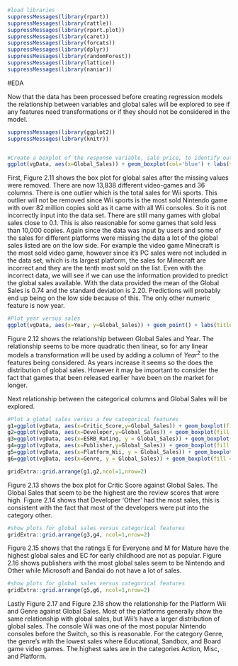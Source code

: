 ```{r}
#load libraries
suppressMessages(library(rpart)) 
suppressMessages(library(rattle))
suppressMessages(library(rpart.plot))
suppressMessages(library(caret))
suppressMessages(library(forcats))
suppressMessages(library(dplyr))
suppressMessages(library(randomForest))
suppressMessages(library(lattice))
suppressMessages(library(naniar))
```
#EDA

Now that the data has been processed before creating regression models the relationship between variables and global sales will be explored to see if any features need transformations or if they should not be considered in the model.

```{r, fig.height = 3, fig.width = 5, fig.align = "center"}
suppressMessages(library(ggplot2))
suppressMessages(library(knitr))


#Create a boxplot of the response variable, sale price, to identify outliers
ggplot(vgData, aes(x=Global_Sales)) + geom_boxplot(col='blue') + labs(title= "Figure 2.11:", x= "Global Sales")
```
First, Figure 2.11 shows the box plot for global sales after the missing values were removed. There are now 13,838 different video-games and 36 columns.  There is one outlier which is the total sales for Wii sports. This outlier will not be removed since Wii sports is the most sold Nintendo game with over 82 million copies sold as it came with all Wii consoles. So it is not incorrectly input into the data set. There are still many games with global sales close to 0.1. This is also reasonable for some games that sold less than 10,000 copies. Again since the data was input by users and some of the sales for different platforms were missing the data a lot of the global sales listed are on the low side. For example the video game Minecraft is the most sold video game, however since it's PC sales were not included in the data set, which is its largest platform, the sales for Minecraft are incorrect and they are the tenth most sold on the list. Even with the incorrect data, we will see if we can use the information provided to predict the global sales available. With the data provided the mean of the Global Sales is 0.74 and the standard deviation is 2.20. Predictions will probably end up being on the low side because of this. The only other numeric feature is now year. 



```{r, fig.height = 4, fig.width = 6, fig.align = "center"}
#Plot year versus sales
ggplot(vgData, aes(x=Year, y=Global_Sales)) + geom_point() + labs(title= "Figure 2.12:", x= "Year", y ="Global Sales")
```

Figure 2.12 shows the relationship between Global Sales and Year. The relationship seems to be more quadratic then linear, so for any linear models a transformation will be used by adding a column of $Year^2$ to the features being considered. As years increase it seems so the does the distribution of global sales. However it may be important to consider the fact that games that been released earlier have been on the market for longer.

Next relationship between the categorical columns and Global Sales will be explored. 
 
```{r, fig.height = 20, fig.width = 30, fig.align = "center"}
#Plot a global sales versus a few categorical features
g1=ggplot(vgData, aes(x=Critic_Score,y=Global_Sales)) + geom_boxplot(fill = "white",col = 'black')+labs(title = 'Figure 2.13:', x ='Critic Score', y ='Global Sales')+ theme(text = element_text(size = 30))
g2=ggplot(vgData, aes(x=Developer,y=Global_Sales)) + geom_boxplot(fill = "white",col = 'black')+labs(title = 'Figure 2.14:', x ='Developer', y ='Global Sales')+ theme(text = element_text(size = 30))
g3=ggplot(vgData, aes(x=ESRB_Rating, y = Global_Sales)) + geom_boxplot(fill = "white",col = 'black') + labs(title = 'Figure 2.15:',x = 'ESRB_Rating', y = "Global Sales")+ theme(text = element_text(size = 30))
g4=ggplot(vgData, aes(x=Publisher,y=Global_Sales)) + geom_boxplot(fill = "white",col = 'black')+labs(title = 'Figure 2.16:', x ='Publisher', y ='Global Sales')+ theme(text = element_text(size = 30))
g5=ggplot(vgData, aes(x=Platform_Wii, y = Global_Sales)) + geom_boxplot(fill = "white",col = 'black') + labs(title = 'Figure 2.17:',x = 'Platform Wii')+ theme(text = element_text(size = 30))
g6=ggplot(vgData, aes(x=Genre, y = Global_Sales)) + geom_boxplot(fill = "white",col = 'black') + labs(title = 'Figure 2.18:',x = 'Genre')+ theme(text = element_text(size = 30))

gridExtra::grid.arrange(g1,g2,ncol=1,nrow=2)
```
Figure 2.13 shows the box plot for Critic Score against Global Sales. The Global Sales that seem to be the highest are the review scores that were high.  Figure 2.14 shows that Developer 'Other' had the most sales, this is consistent with the fact that most of the developers were put into the category other. 

```{r, fig.height = 20, fig.width = 40, fig.align = "center"}
#show plots for global sales versus categorical features
gridExtra::grid.arrange(g3,g4, ncol=1,nrow=2)
```

Figure 2.15 shows that the ratings E for Everyone and M for Mature have the highest global sales and EC for early childhood are not as popular. Figure 2.16 shows publishers with the most global sales seem to be Nintendo and Other while Microsoft and Bandai do not have a lot of sales.

```{r, fig.height = 20, fig.width = 30, fig.align = "center"}
#show plots for global sales versus categorical features
gridExtra::grid.arrange(g5,g6, ncol=1,nrow=2)
```
Lastly Figure 2.17 and Figure 2.18 show the relationship for the Platform Wii and Genre against Global Sales.  Most of the platforms generally show the same relationship with global sales, but Wii's have a larger distribution of global sales. The console Wii was one of the most popular Nintendo consoles before the Switch, so this is reasonable. For the category Genre, the genre's with the lowest sales where Educational, Sandbox, and Board game video games. The highest sales are in the categories Action, Misc, and Platform. 
